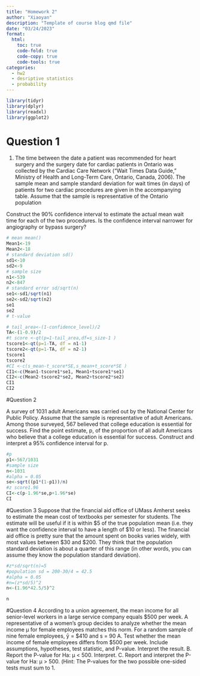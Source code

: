 ```yaml
---
title: "Homework 2"
author: "Xiaoyan"
description: "Template of course blog qmd file"
date: "03/24/2023"
format:
  html:
    toc: true
    code-fold: true
    code-copy: true
    code-tools: true
categories:
  - hw2
  - desriptive statistics 
  - probability
---
```

```r
library(tidyr)
library(dplyr)
library(readxl)
library(ggplot2)
```
# Question 1
1. The time between the date a patient was recommended for heart surgery and the surgery date for cardiac patients in Ontario was collected by the Cardiac Care Network (“Wait Times Data
Guide,” Ministry of Health and Long-Term Care, Ontario, Canada, 2006). The sample mean and sample standard deviation for wait times (in days) of patients for two cardiac procedures are given in the accompanying table. Assume that the sample is representative of the Ontario population 

Construct the 90% confidence interval to estimate the actual mean wait time for each of the two procedures. Is the confidence interval narrower for angiography or bypass surgery?
```r

# mean mean()
Mean1<-19
Mean2<-18
# standard deviation sd()
sd1<-10
sd2<-9
# sample size
n1<-539
n2<-847
# standard error sd/sqrt(n)
se1<-sd1/sqrt(n1)
se2<-sd2/sqrt(n2)
se1
se2
# t-value

# tail_area<-(1-confidence_level)/2
TA<-(1-0.9)/2
#t score <-qt(p=1-tail_area,df=s_size-1 )
tscore1<-qt(p=1-TA, df = n1-1)
tscore2<-qt(p=1-TA, df = n2-1)
tscore1
tscore2
#CI <-c(s_mean-t_score*SE,s_mean+t_score*SE )
CI1<-c(Mean1-tscore1*se1, Mean1+tscore1*se1)
CI2<-c(Mean2-tscore2*se2, Mean2+tscore2*se2)
CI1
CI2
```


#Question 2

A survey of 1031 adult Americans was carried out by the National Center for Public Policy. Assume that the sample is representative of adult Americans. Among those surveyed, 567 believed that college education is essential for success. Find the point estimate, p, of the proportion of all adult Americans who believe that a college education is essential for success.
Construct and interpret a 95% confidence interval for p.
```r
#p 
p1<-567/1031
#sample size 
n<-1031
#alpha = 0.05
se<-sqrt((p1*(1-p1))/n)
#z score1.96
CI<-c(p-1.96*se,p+1.96*se)
CI

```

#Question 3
Suppose that the financial aid office of UMass Amherst seeks to estimate the mean cost of textbooks per semester for students. The estimate will be useful if it is within $5 of the true population mean (i.e. they want the confidence interval to have a length of $10 or less). The financial aid office is pretty sure that the amount spent on books varies widely, with most values between $30 and $200. They think that the population standard deviation is about a quarter of this range (in other words, you can assume they know the population standard deviation).
```r
#z*sd/sqrt(n)=5
#population sd = 200-30/4 = 42.5
#alpha = 0.05
#n=(z*sd/5)^2
n<-(1.96*42.5/5)^2

n


```
#Question 4
According to a union agreement, the mean income for all senior-level workers in a large service company equals $500 per week. A representative of a women’s group decides to analyze whether the mean income μ for female employees matches this norm. For a random sample of nine female employees, ȳ = $410 and s = 90
A. Test whether the mean income of female employees differs from $500 per week. Include assumptions, hypotheses, test statistic, and P-value. Interpret the result.
B. Report the P-value for Ha: μ < 500. Interpret.
C. Report and interpret the P-value for Ha: μ > 500.
(Hint: The P-values for the two possible one-sided tests must sum to 1.
```r

```
